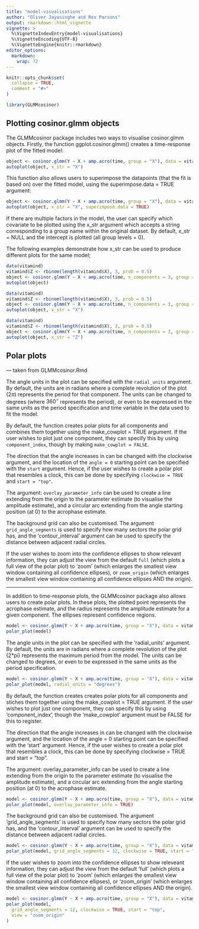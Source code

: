 ```yaml
---
title: "model-visualisations"
author: "Oliver Jayasinghe and Rex Parsons"
output: rmarkdown::html_vignette
vignette: >
  %\VignetteIndexEntry{model-visualisations}
  %\VignetteEncoding{UTF-8}
  %\VignetteEngine{knitr::rmarkdown}
editor_options: 
  markdown: 
    wrap: 72
---
```


```r
knitr::opts_chunk$set(
  collapse = TRUE,
  comment = "#>"
)
```

```r
library(GLMMcosinor)
```

## Plotting cosinor.glmm objects

The GLMMcosinor package includes two ways to visualise cosinor.glmm
objects. Firstly, the function ggplot.cosinor.glmm() creates a
time-response plot of the fitted model:

```r
object <- cosinor.glmm(Y ~ X + amp.acro(time, group = "X"), data = vitamind)
autoplot(object, x_str = "X")
```

This function also allows users to superimpose the datapoints (that the
fit is based on) over the fitted model, using the superimpose.data =
TRUE argument:

```r
object <- cosinor.glmm(Y ~ X + amp.acro(time, group = "X"), data = vitamind)
autoplot(object, x_str = "X", superimpose.data = TRUE)
```

If there are multiple factors in the model, the user can specify which
covariate to be plotted using the x_str argument which accepts a string
corresponding to a group name within the original dataset. By default,
x_str = NULL and the intercept is plotted (all group levels = 0).

The following examples demonstrate how x_str can be used to produce
different plots for the same model;

```r
data(vitamind)
vitamind$Z <- rbinom(length(vitamind$X), 3, prob = 0.5)
object <- cosinor.glmm(Y ~ X + amp.acro(time, n_components = 3, group = c("Z", NA, "X"), period = c(12, 10, 8)), data = vitamind)
autoplot(object)
```

```r
data(vitamind)
vitamind$Z <- rbinom(length(vitamind$X), 3, prob = 0.5)
object <- cosinor.glmm(Y ~ X + amp.acro(time, n_components = 3, group = c("Z", NA, "X"), period = c(12, 10, 8)), data = vitamind)
autoplot(object, x_str = "X")
```

```r
data(vitamind)
vitamind$Z <- rbinom(length(vitamind$X), 3, prob = 0.5)
object <- cosinor.glmm(Y ~ X + amp.acro(time, n_components = 3, group = c("Z", NA, "X"), period = c(12, 10, 8)), data = vitamind)
autoplot(object, x_str = "Z")
```

## Polar plots



--- taken from GLMMcosinor.Rmd

The angle units in the plot can be specified with the `radial_units`
argument. By default, the units are in radians where a complete
revolution of the plot $(2\pi)$ represents the period for that component.
The units can be changed to degrees (where $360^\circ$ represents the period),
or even to be expressed in the same units as the period specification and time 
variable in the data used to fit the model.

By default, the function creates polar plots for all components
and combines them together using the make_cowplot = TRUE argument. If the
user wishes to plot just one component, they can specify this by using
`component_index`, though by making `make_cowplot = FALSE`.

The direction that the angle increases in can be changed with the
clockwise argument, and the location of the `angle = 0` starting point can
be specified with the `start` argument. Hence, if the user wishes to
create a polar plot that resembles a clock, this can be done by
specifying `clockwise = TRUE` and `start = "top"`.

The argument: `overlay_parameter_info` can be used to create a line
extending from the origin to the parameter estimate (to visualise the
amplitude estimate), and a circular arc extending from the angle
starting position (at 0) to the acrophase estimate.

The background grid can also be customised. The argument
`grid_angle_segments` is used to specify how many sectors the polar grid
has, and the 'contour_interval' argument can be used to specify the
distance between adjacent radial circles.

If the user wishes to zoom into the confidence ellipses to show
relevant information, they can adjust the view from the default `full`
(which plots a full view of the polar plot) to 'zoom' (which enlarges
the smallest view window containing all confidence ellipses), or
`zoom_origin` (which enlarges the smallest view window containing all
confidence ellipses AND the origin).

---



In addition to time-response plots, the GLMMcosinor package also allows
users to create polar plots. In these plots, the plotted point
represents the acrophase estimate, and the radius represents the
amplitude estimate for a given component. The ellipses represent
confidence regions.

```r
model <- cosinor.glmm(Y ~ X + amp.acro(time, group = "X"), data = vitamind)
polar_plot(model)
```

The angle units in the plot can be specified with the 'radial_units'
argument. By default, the units are in radians where a complete
revolution of the plot (2\*pi) represents the maximum period from the
model. The units can be changed to degrees, or even to be expressed in
the same units as the period specification.

```r
model <- cosinor.glmm(Y ~ X + amp.acro(time, group = "X"), data = vitamind)
polar_plot(model, radial_units = "degrees")
```

By default, the function creates creates polar plots for all components
and stiches them together using the make_cowplot = TRUE argument. If the
user wishes to plot just one component, they can specify this by using
'component_index', though the 'make_cowplot' argument must be FALSE for
this to register.

The direction that the angle increases in can be changed with the
clockwise argument, and the location of the angle = 0 starting point can
be specified with the 'start' argument. Hence, if the user wishes to
create a polar plot that resembles a clock, this can be done by
specifying clockwise = TRUE and start = "top".

The argument: overlay_parameter_info can be used to create a line
extending from the origin to the parameter estimate (to visualise the
amplitude estimate), and a circular arc extending from the angle
starting position (at 0) to the acrophase estimate.

```r
model <- cosinor.glmm(Y ~ X + amp.acro(time, group = "X"), data = vitamind)
polar_plot(model, overlay_parameter_info = TRUE)
```

The background grid can also be customised. The argument
'grid_angle_segments' is used to specify how many sectors the polar grid
has, and the 'contour_interval' argument can be used to specify the
distance between adjacent radial circles.

```r
model <- cosinor.glmm(Y ~ X + amp.acro(time, group = "X"), data = vitamind)
polar_plot(model, grid_angle_segments = 12, clockwise = TRUE, start = "top", contour_interval = 1)
```

If the user wishes to zoom into the confidence ellipses to show
releveant information, they can adjust the view from the default 'full'
(which plots a full view of the polar plot) to 'zoom' (which enlarges
the smallest view window containing all confidence ellipses), or
'zoom_origin' (which enlarges the smallest view window containing all
confidence ellipses AND the origin).

```r
model <- cosinor.glmm(Y ~ X + amp.acro(time, group = "X"), data = vitamind)
polar_plot(model,
  grid_angle_segments = 12, clockwise = TRUE, start = "top",
  view = "zoom_origin"
)
```
